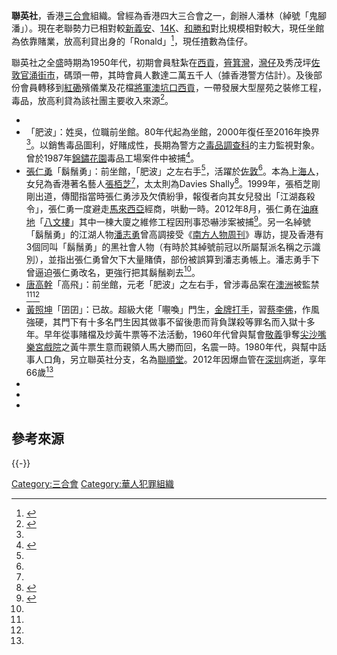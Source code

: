 '''聯英社'''，香港[[三合會|三合會]]組織。曾經為香港四大三合會之一，創辦人潘林（綽號「鬼腳潘」）。現在老聯勢力已相對較[[新義安|新義安]]、[[14K_(三合會)|14K]]、[[和勝和|和勝和]]對比規模相對較大，現任坐館為依靠賭業，放高利貸出身的「Ronald」<ref name="聯英社大佬設靈">{{cite news|url=http://hk.apple.nextmedia.com/news/art/20120715/16515271|title=聯英社大佬設靈 門生雲集|date=2012年7月15日|accessdate=2012年7月15日|publisher=《[[香港蘋果日報|蘋果日報]]》|archive-date=2016年3月4日|archive-url=https://web.archive.org/web/20160304213959/http://hk.apple.nextmedia.com/news/art/20120715/16515271|dead-url=no}}</ref>，現任揸數為佳仔。

聯英社之全盛時期為1950年代，初期會員駐紮在[[西貢區|西貢]]，[[筲箕灣|筲箕灣]]，[[灣仔|灣仔]]及秀茂坪[[油麻地|佐敦]][[官涌市政大廈|官涌街市]]，碼頭一帶，其時會員人數達二萬五千人（據香港警方估計）。及後部份會員轉移到[[紅磡|紅磡]]殯儀業及花檔[[將軍澳|將軍澳]][[坑口_(香港)|坑口]][[西貢區|西貢]]，一帶發展大型屋苑之裝修工程，毒品，放高利貸為該社團主要收入來源<ref name="聯英社坐館幾度易手">{{cite news|url=http://hk.apple.nextmedia.com/news/art/20020709/2703343|title=聯英社坐館幾度易手|publisher=《[[香港蘋果日報|蘋果日報]]》|date=2002年7月9日|accessdate=2012年7月15日|archive-date=2014年9月3日|archive-url=https://web.archive.org/web/20140903112111/http://hk.apple.nextmedia.com/news/art/20020709/2703343|dead-url=no}}</ref>。

*
*「肥波」：姓吳，位職前坐館。80年代起為坐館，2000年復任至2016年換界<ref name="聯英社坐館幾度易手" />。以銷售毒品圖利，好賭成性，長期為警方之[[毒品調查科|毒品調查科]]的主力監視對象。曾於1987年[[錦鏽花園|錦鏽花園]]毒品工場案件中被捕<ref name="肥波被捕聯英社一朝打殘">{{cite news|url=http://hk.apple.nextmedia.com/news/art/20020709/2703341|title=江湖傳奇人物「鬍鬚勇」大佬  肥波被捕聯英社一朝打殘|date=2002年7月9日|publisher=《[[香港蘋果日報|蘋果日報]]》|accessdate=2012年7月15日|archive-date=2014年9月3日|archive-url=https://web.archive.org/web/20140903112117/http://hk.apple.nextmedia.com/news/art/20020709/2703341|dead-url=no}}</ref>。
*[[張仁勇|張仁勇]]「鬍鬚勇」：前坐館，「肥波」之左右手<ref name="聯英社坐館幾度易手"/>，活躍於[[佐敦|佐敦]]<ref name="肥波被捕聯英社一朝打殘"/>。本為[[上海人|上海人]]，女兒為香港著名藝人[[張栢芝|張栢芝]]<ref name="肥波被捕聯英社一朝打殘"/>，太太則為Davies Shally<ref name="鬍鬚勇成穗周刊封面人物">{{cite news|url=http://hk.apple.nextmedia.com/news/art/20120830/18003769|title=14K教父 鬍鬚勇成穗周刊封面人物|newspaper=《[[蘋果日報_(香港)|蘋果日報]]》|date=2012年8月30日|accessdate=2012-08-30|archive-date=2014-01-05|archive-url=https://web.archive.org/web/20140105053403/http://hk.apple.nextmedia.com/news/art/20120830/18003769|dead-url=no}}</ref>。1999年，張栢芝剛剛出道，傳聞指當時張仁勇涉及欠債紛爭，報復者向其女兒發出「江湖姦殺令」，張仁勇一度避走[[馬來西亞|馬來西亞]]經商，哄動一時。2012年8月，張仁勇在[[油麻地|油麻地]]「[[八文樓|八文樓]]」其中一棟大廈之維修工程因刑事恐嚇涉案被捕<ref>{{cite news|url=http://hk.apple.nextmedia.com/news/art/20120810/16591616|title=張栢芝父鬍鬚勇被捕涉嫌刑恐 今法院提訊|publisher=《[[香港蘋果日報|蘋果日報]]》|date=2012年8月10日|accessdate=2012年8月10日|archive-date=2014年2月2日|archive-url=https://web.archive.org/web/20140202173505/http://hk.apple.nextmedia.com/news/art/20120810/16591616|dead-url=no}}</ref>。另一名綽號「鬍鬚勇」的江湖人物[[潘志勇|潘志勇]]曾高調接受《[[南方人物周刊|南方人物周刊]]》專訪，提及香港有3個同叫「鬍鬚勇」的黑社會人物（有時於其綽號前冠以所屬幫派名稱之示識別），並指出張仁勇曾欠下大量賭債，部份被誤算到潘志勇帳上。潘志勇手下曾逼迫張仁勇改名，更強行把其鬍鬚剃去<ref name="鬍鬚勇成穗周刊封面人物"/>。
*[[唐高幹|唐高幹]]「高飛」：前坐館，元老「肥波」之左右手，曾涉毒品案在[[澳洲|澳洲]]被監禁<ref name="肥波被捕聯英社一朝打殘"/><ref name="聯英社坐館幾度易手"/>
*[[黃照坤|黃照坤]]「囝囝」：已故。超級大佬「𡃁喚」門生，[[金牌打手|金牌打手]]，習[[蔡李佛|蔡李佛]]，作風強硬，其門下有十多名門生因其做事不留後患而背負謀殺等罪名而入獄十多年。早年從事賭檔及炒黃牛票等不法活動，1960年代曾與幫會[[敬義|敬義]]爭奪[[尖沙嘴|尖沙嘴]][[樂宮戲院|樂宮戲院]]之黃牛票生意而親領人馬大勝而回，名震一時。1980年代，與幫中話事人口角，另立聯英社分支，名為[[聯順堂|聯順堂]]。2012年因爆血管在[[深圳|深圳]]病逝，享年66歲<ref name="聯英社大佬設靈"/>
*
*
*

==參考來源==
{{reflist|2}}
{{-}}
{{香港三合會|state=collapsed}}

[[Category:三合會|Category:三合會]]
[[Category:華人犯罪組織|Category:華人犯罪組織]]